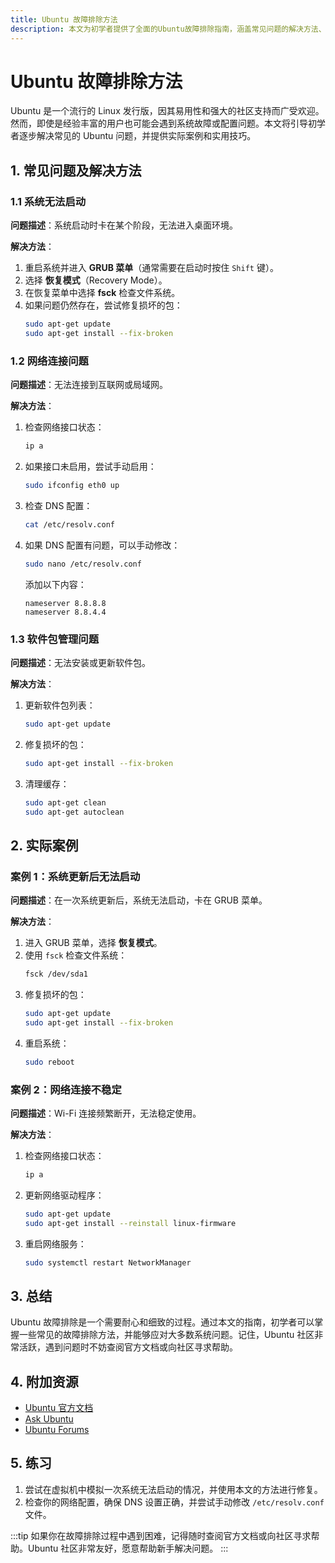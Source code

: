 ```yaml
---
title: Ubuntu 故障排除方法
description: 本文为初学者提供了全面的Ubuntu故障排除指南，涵盖常见问题的解决方法、实际案例和实用技巧。
---
```


# Ubuntu 故障排除方法

Ubuntu 是一个流行的 Linux 发行版，因其易用性和强大的社区支持而广受欢迎。然而，即使是经验丰富的用户也可能会遇到系统故障或配置问题。本文将引导初学者逐步解决常见的 Ubuntu 问题，并提供实际案例和实用技巧。

## 1. 常见问题及解决方法

### 1.1 系统无法启动

**问题描述**：系统启动时卡在某个阶段，无法进入桌面环境。

**解决方法**：
1. 重启系统并进入 **GRUB 菜单**（通常需要在启动时按住 `Shift` 键）。
2. 选择 **恢复模式**（Recovery Mode）。
3. 在恢复菜单中选择 **fsck** 检查文件系统。
4. 如果问题仍然存在，尝试修复损坏的包：
   ```bash
   sudo apt-get update
   sudo apt-get install --fix-broken
   ```

### 1.2 网络连接问题

**问题描述**：无法连接到互联网或局域网。

**解决方法**：
1. 检查网络接口状态：
   ```bash
   ip a
   ```
2. 如果接口未启用，尝试手动启用：
   ```bash
   sudo ifconfig eth0 up
   ```
3. 检查 DNS 配置：
   ```bash
   cat /etc/resolv.conf
   ```
4. 如果 DNS 配置有问题，可以手动修改：
   ```bash
   sudo nano /etc/resolv.conf
   ```
   添加以下内容：
   ```
   nameserver 8.8.8.8
   nameserver 8.8.4.4
   ```

### 1.3 软件包管理问题

**问题描述**：无法安装或更新软件包。

**解决方法**：
1. 更新软件包列表：
   ```bash
   sudo apt-get update
   ```
2. 修复损坏的包：
   ```bash
   sudo apt-get install --fix-broken
   ```
3. 清理缓存：
   ```bash
   sudo apt-get clean
   sudo apt-get autoclean
   ```

## 2. 实际案例

### 案例 1：系统更新后无法启动

**问题描述**：在一次系统更新后，系统无法启动，卡在 GRUB 菜单。

**解决方法**：
1. 进入 GRUB 菜单，选择 **恢复模式**。
2. 使用 `fsck` 检查文件系统：
   ```bash
   fsck /dev/sda1
   ```
3. 修复损坏的包：
   ```bash
   sudo apt-get update
   sudo apt-get install --fix-broken
   ```
4. 重启系统：
   ```bash
   sudo reboot
   ```

### 案例 2：网络连接不稳定

**问题描述**：Wi-Fi 连接频繁断开，无法稳定使用。

**解决方法**：
1. 检查网络接口状态：
   ```bash
   ip a
   ```
2. 更新网络驱动程序：
   ```bash
   sudo apt-get update
   sudo apt-get install --reinstall linux-firmware
   ```
3. 重启网络服务：
   ```bash
   sudo systemctl restart NetworkManager
   ```

## 3. 总结

Ubuntu 故障排除是一个需要耐心和细致的过程。通过本文的指南，初学者可以掌握一些常见的故障排除方法，并能够应对大多数系统问题。记住，Ubuntu 社区非常活跃，遇到问题时不妨查阅官方文档或向社区寻求帮助。

## 4. 附加资源

- [Ubuntu 官方文档](https://help.ubuntu.com/)
- [Ask Ubuntu](https://askubuntu.com/)
- [Ubuntu Forums](https://ubuntuforums.org/)

## 5. 练习

1. 尝试在虚拟机中模拟一次系统无法启动的情况，并使用本文的方法进行修复。
2. 检查你的网络配置，确保 DNS 设置正确，并尝试手动修改 `/etc/resolv.conf` 文件。

:::tip
如果你在故障排除过程中遇到困难，记得随时查阅官方文档或向社区寻求帮助。Ubuntu 社区非常友好，愿意帮助新手解决问题。
:::